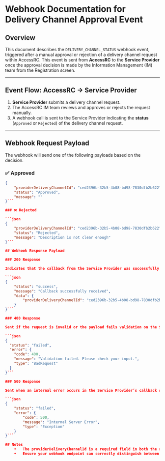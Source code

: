 # Webhook Documentation for Delivery Channel Approval Event

## Overview

This document describes the `DELIVERY_CHANNEL_STATUS` webhook event, triggered after a manual approval or rejection of a delivery channel request within AccessRC. This event is sent from **AccessRC** to the **Service Provider** once the approval decision is made by the Information Management (IM) team from the Registration screen.

---

## Event Flow: AccessRC → Service Provider

1. **Service Provider** submits a delivery channel request.
2. The AccessRC IM team reviews and approves or rejects the request manually.
3. A webhook call is sent to the Service Provider indicating the **status** (`Approved` or `Rejected`) of the delivery channel request.

---

## Webhook Request Payload

The webhook will send one of the following payloads based on the decision.

### ✅ Approved

```json
{
    "providerDeliveryChannelId": "ced2396b-32b5-4b08-bd98-7830dfb2b622",
    "status": "Approved",
    "message": ""
}```

### ❌ Rejected

```json
{
    "providerDeliveryChannelId": "ced2396b-32b5-4b08-bd98-7830dfb2b622",
    "status": "Rejected",
    "message": "Description is not clear enough"
}```

## Webhook Response Payload

### 200 Response

Indicates that the callback from the Service Provider was successfully received and processed.

```json
{
    "status": "success",
    "message": "Callback successfully received",
    "data": {
        "providerDeliveryChannelId": "ced2396b-32b5-4b08-bd98-7830dfb2b622"
    }
}```

### 400 Response

Sent if the request is invalid or the payload fails validation on the Service Provider’s side.

```json
{
  "status": "failed",
  "error": {
    "code": 400,
    "message": "Validation failed. Please check your input.",
    "type": "BadRequest"
  }
}```

### 500 Response

Sent when an internal error occurs in the Service Provider’s callback system.

```json
{
    "status": "failed",
    "error": {
        "code": 500,
        "message": "Internal Server Error",
        "type": "Exception"
    }
}```

## Notes
	•	The providerDeliveryChannelId is a required field in both the request and the response.
	•	Ensure your webhook endpoint can correctly distinguish between the statuses and handle them accordingly.